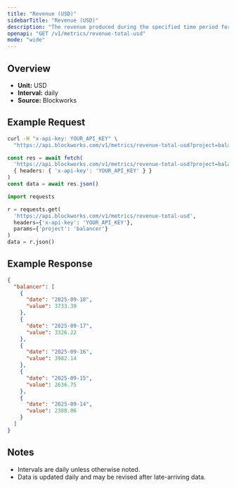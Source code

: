```yaml
---
title: "Revenue (USD)"
sidebarTitle: "Revenue (USD)"
description: "The revenue produced during the specified time period for given project."
openapi: "GET /v1/metrics/revenue-total-usd"
mode: "wide"
---
```


## Overview

- **Unit:** USD
- **Interval:** daily
- **Source:** Blockworks

## Example Request

<CodeGroup>

```bash cURL
curl -H "x-api-key: YOUR_API_KEY" \
  "https://api.blockworks.com/v1/metrics/revenue-total-usd?project=balancer"
```

```typescript TypeScript
const res = await fetch(
  'https://api.blockworks.com/v1/metrics/revenue-total-usd?project=balancer',
  { headers: { 'x-api-key': 'YOUR_API_KEY' } }
)
const data = await res.json()
```

```python Python
import requests

r = requests.get(
  'https://api.blockworks.com/v1/metrics/revenue-total-usd',
  headers={'x-api-key': 'YOUR_API_KEY'},
  params={'project': 'balancer'}
)
data = r.json()
```

</CodeGroup>

## Example Response

```json
{
  "balancer": [
    {
      "date": "2025-09-18",
      "value": 3733.39
    },
    {
      "date": "2025-09-17",
      "value": 3326.22
    },
    {
      "date": "2025-09-16",
      "value": 3982.14
    },
    {
      "date": "2025-09-15",
      "value": 2636.75
    },
    {
      "date": "2025-09-14",
      "value": 2388.06
    }
  ]
}
```

## Notes
- Intervals are daily unless otherwise noted.
- Data is updated daily and may be revised after late-arriving data.